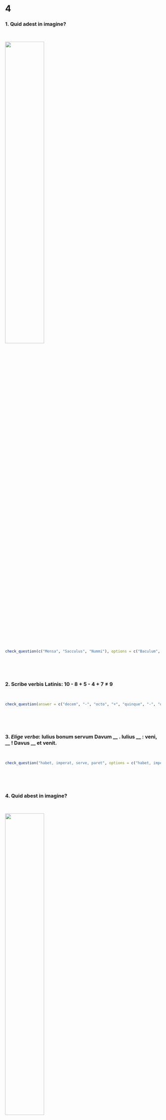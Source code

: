 
# 4
 



### 1. Quid adest in imagine? 
 
</br>
 
![](https://drive.google.com/uc?id=1XWcriQw4THCvcznw25-a52Y4jjWV5L3r){ width="50%" }
 
```r
check_question(c("Mensa", "Sacculus", "Nummi"), options = c("Baculum", "Mensa", "Sacculus", "Nummi"), right = "ita, ut dicis 👏", wrong = "minime 😔", button_label = "Rectene dico?", type = "checkbox")
```
 
</br>
</br>
</br>
 
### 2. Scribe verbis Latinis: 10 - 8 + 5 - 4 + 7 ≠ 9
 
</br>
  
```r
check_question(answer = c("decem", "-", "octo", "+", "quinque", "-", "quattuor", "+", "septem", "≠", "novem"), right = "recte sane 🙂", wrong = "quid ais? 🤨", button_label = "Rectene dico?", type = "in_order")
```
 
</br>
</br>
</br>
 
### 3. _Elige verba_: Iulius bonum servum Davum  __ . Iulius __ : veni, __ ! Davus __ et venit.
  
</br>
 
```r
check_question("habet, imperat, serve, paret", options = c("habet, imperat, serve, paret", "paret, habet, serve, imperat", "habet, paret, servus, imperat", "habet, imperat, servus, paret"), right = "probe 👌 ", wrong = "non ita ☹️ ", button_label = "Rectene dico?", type = "select")
```
 
</br>
</br>
</br>
 
### 4. Quid abest in imagine?
 
</br>
 
![](https://drive.google.com/uc?id=1AJuFrasLIDA8BDTIaUPKk7OiTH_sH9ue){ width="50%" }
 
```r
check_question("Mensa",
               right = "optime 👍",
               wrong = "cogitandum est 🤔", button_label = "Rectene dico?", placeholder = "Quid putas?")
```
  
</br>
</br>
</br>
  
### 5. _Elige verba_: In mensa baculum Iulii et sacculus Davi sunt. __ [:Iulius] baculum __ et sacculum __ sumit. 
  
</br>
 
```r
check_question(answer = c("is", "suum", "eius"), right = "bene 🤩", wrong = "minime 😔", button_label = "Rectene dico?", type = "in_order")
```
 
</br>
</br>
</br>
 
### 6. Quid est in imagine? 
 
</br>
 
![](https://drive.google.com/uc?id=1c2GEBSjJUTjFuHve8ZEIPcMXau-Tl44L){ width="50%" }
    
```r
check_question("Davus in mensa sacculum ponit", options = c("Davus in mensa sacculum ponit", "Davus in mensa sacculum sumit", "Davus sacculum accusat et discedit", "Davus mensam sumit et sacculum ponit"), right = "optime 👍 ", wrong = "non hercle vero! 😕 ", button_label = "Rectene dico?", type = "radio")
```
  
</br>
</br>
</br>
 
### 7. Imperativi verborum _ponit_, _imperat_, _dormit_ sunt...
  
</br>
 
```r
check_question("pone, tacē, imperā, dormī", option = c("pone, tacē, imperē, dormē", "pone, taci, impere, dormī", "pone, tacē, imperā, dormī", "poni, tacē, imperā, dormī"), right = "sic est  🤩", wrong = "minime 😔", button_label = "Rectene dico?", type = "radio")
```
 
</br>
</br>
</br>
 
### 8. Synonymum verbi _bonus_ est...
  
</br>
 
```r
check_question("probus", right = "optime 👍 ", wrong = "cogitandum est 🤔", button_label = "Rectene dico?", placeholder = "Quid putas?")
```
 
</br>
</br>
</br>
 
### 9. Contraria verborum _discedere_ et _sumere_ sunt...
  
</br>
 
```r
check_question(c("accusare", "ponere"), options = c("venire", "accusare", "habere", "ponere", "parere"), right = "recte sane 🙂", wrong = "non hercle vero! 😕", button_label = "Rectene dico?", type = "checkbox")
```
 
</br>
</br>
</br>
 
### 10. Quid est in imagine?
 
</br>
 
![](https://drive.google.com/uc?id=1V4Hs7x4xfFCOWJhUU-9fV4EZe6n4kuZT){ width="50%" }
 
```r
check_question(c("Iulius vocat Medum", "Aemelia ridet"), options = c("Iulius tacet", "Aemilia abest", "Iulius vocat Medum", "Aemelia ridet"), right = "ita, ut dicis 👏", wrong = "quid ais? 🤨", button_label = "Rectene dico?", type = "checkbox")
```
  
</br>
</br>
</br>
 
